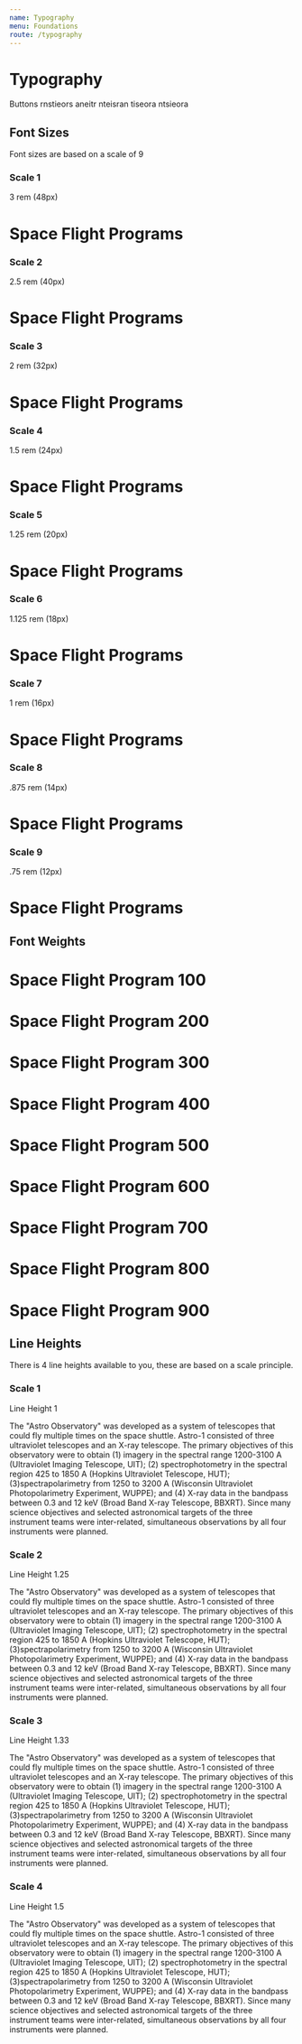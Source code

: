 ```yaml
---
name: Typography
menu: Foundations
route: /typography
---
```



# Typography

Buttons rnstieors aneitr nteisran tiseora ntsieora

## Font Sizes

Font sizes are based on a scale of 9

### Scale 1

3 rem (48px)

<Playground>
    <h1 className="f1">Space Flight Programs</h1>
</Playground>

### Scale 2

2.5 rem (40px)

<Playground>
    <h1 className="f2">Space Flight Programs</h1>
</Playground>

### Scale 3

2 rem (32px)

<Playground>
    <h1 className="f3">Space Flight Programs</h1>
</Playground>

### Scale 4

1.5 rem (24px)

<Playground>
    <h1 className="f4">Space Flight Programs</h1>
</Playground>

### Scale 5

1.25 rem (20px)

<Playground>
    <h1 className="f5">Space Flight Programs</h1>
</Playground>

### Scale 6

1.125 rem (18px)

<Playground>
    <h1 className="f6">Space Flight Programs</h1>
</Playground>

### Scale 7

1 rem (16px)

<Playground>
    <h1 className="f7">Space Flight Programs</h1>
</Playground>

### Scale 8

.875 rem (14px)

<Playground>
    <h1 className="f8">Space Flight Programs</h1>
</Playground>

### Scale 9

.75 rem (12px)

<Playground>
    <h1 className="f9">Space Flight Programs</h1>
</Playground>

## Font Weights

<Playground>
    <h1 className="f3 fw1">Space Flight Program 100</h1>
    <h1 className="f3 fw2">Space Flight Program 200</h1>
    <h1 className="f3 fw3">Space Flight Program 300</h1>
    <h1 className="f3 fw4">Space Flight Program 400</h1>
    <h1 className="f3 fw5">Space Flight Program 500</h1>
    <h1 className="f3 fw6">Space Flight Program 600</h1>
    <h1 className="f3 fw7">Space Flight Program 700</h1>
    <h1 className="f3 fw8">Space Flight Program 800</h1>
    <h1 className="f3 fw9">Space Flight Program 900</h1>
</Playground>

## Line Heights

There is 4 line heights available to you, these are based on a scale principle.

### Scale 1

Line Height 1

<Playground>
    <p class="lh1">
        The "Astro Observatory" was developed as a system of telescopes that could fly multiple times on the space shuttle. Astro-1 consisted of three ultraviolet telescopes and an X-ray telescope. The primary objectives of this observatory were to obtain (1) imagery in the spectral range 1200-3100
        A (Ultraviolet Imaging Telescope, UIT); (2) spectrophotometry in the spectral region 425 to 1850 A (Hopkins Ultraviolet Telescope, HUT); (3)spectrapolarimetry from 1250 to 3200 A (Wisconsin Ultraviolet Photopolarimetry Experiment, WUPPE); and (4) X-ray data in the bandpass between 0.3 and 12
        keV (Broad Band X-ray Telescope, BBXRT). Since many science objectives and selected astronomical targets of the three instrument teams were inter-related, simultaneous observations by all four instruments were planned.
    </p>
</Playground>

### Scale 2

Line Height 1.25

<Playground>
    <p class="lh2">
        The "Astro Observatory" was developed as a system of telescopes that could fly multiple times on the space shuttle. Astro-1 consisted of three ultraviolet telescopes and an X-ray telescope. The primary objectives of this observatory were to obtain (1) imagery in the spectral range 1200-3100
        A (Ultraviolet Imaging Telescope, UIT); (2) spectrophotometry in the spectral region 425 to 1850 A (Hopkins Ultraviolet Telescope, HUT); (3)spectrapolarimetry from 1250 to 3200 A (Wisconsin Ultraviolet Photopolarimetry Experiment, WUPPE); and (4) X-ray data in the bandpass between 0.3 and 12
        keV (Broad Band X-ray Telescope, BBXRT). Since many science objectives and selected astronomical targets of the three instrument teams were inter-related, simultaneous observations by all four instruments were planned.
    </p>
</Playground>

### Scale 3

Line Height 1.33

<Playground>
    <p class="lh3">
        The "Astro Observatory" was developed as a system of telescopes that could fly multiple times on the space shuttle. Astro-1 consisted of three ultraviolet telescopes and an X-ray telescope. The primary objectives of this observatory were to obtain (1) imagery in the spectral range 1200-3100
        A (Ultraviolet Imaging Telescope, UIT); (2) spectrophotometry in the spectral region 425 to 1850 A (Hopkins Ultraviolet Telescope, HUT); (3)spectrapolarimetry from 1250 to 3200 A (Wisconsin Ultraviolet Photopolarimetry Experiment, WUPPE); and (4) X-ray data in the bandpass between 0.3 and 12
        keV (Broad Band X-ray Telescope, BBXRT). Since many science objectives and selected astronomical targets of the three instrument teams were inter-related, simultaneous observations by all four instruments were planned.
    </p>
</Playground>

### Scale 4

Line Height 1.5

<Playground>
    <p class="lh4">
        The "Astro Observatory" was developed as a system of telescopes that could fly multiple times on the space shuttle. Astro-1 consisted of three ultraviolet telescopes and an X-ray telescope. The primary objectives of this observatory were to obtain (1) imagery in the spectral range 1200-3100
        A (Ultraviolet Imaging Telescope, UIT); (2) spectrophotometry in the spectral region 425 to 1850 A (Hopkins Ultraviolet Telescope, HUT); (3)spectrapolarimetry from 1250 to 3200 A (Wisconsin Ultraviolet Photopolarimetry Experiment, WUPPE); and (4) X-ray data in the bandpass between 0.3 and 12
        keV (Broad Band X-ray Telescope, BBXRT). Since many science objectives and selected astronomical targets of the three instrument teams were inter-related, simultaneous observations by all four instruments were planned.
    </p>
</Playground>
